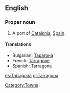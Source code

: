 ==English==

===Proper noun===
{{infl|en|proper noun|g=m}}

# A port of [[Catalonia]], [[Spain]].

====Translations====

*Bulgarian: [[Тарагона]]
*French: [[Tarragone]]
*Spanish: Tarragona

[[Category:Towns]]
[[es:Tarragona]]
[[gl:Tarragona]]